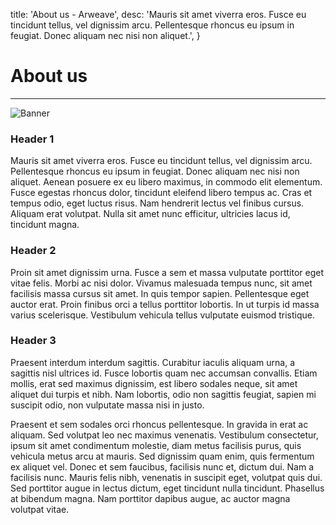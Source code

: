 
  title: 'About us - Arweave',
  desc: 'Mauris sit amet viverra eros. Fusce eu tincidunt tellus, vel dignissim arcu. Pellentesque rhoncus eu ipsum in feugiat. Donec aliquam nec nisi non aliquet.',
}

# About us
***

![Banner](https://via.placeholder.com/900x250.png#fullwidth)

### Header 1

Mauris sit amet viverra eros. Fusce eu tincidunt tellus, vel dignissim arcu. Pellentesque rhoncus eu ipsum in feugiat. Donec aliquam nec nisi non aliquet. Aenean posuere ex eu libero maximus, in commodo elit elementum. Fusce egestas rhoncus dolor, tincidunt eleifend libero tempus ac. Cras et tempus odio, eget luctus risus. Nam hendrerit lectus vel finibus cursus. Aliquam erat volutpat. Nulla sit amet nunc efficitur, ultricies lacus id, tincidunt magna.

### Header 2

Proin sit amet dignissim urna. Fusce a sem et massa vulputate porttitor eget vitae felis. Morbi ac nisi dolor. Vivamus malesuada tempus nunc, sit amet facilisis massa cursus sit amet. In quis tempor sapien. Pellentesque eget auctor erat. Proin finibus orci a tellus porttitor lobortis. In ut turpis id massa varius scelerisque. Vestibulum vehicula tellus vulputate euismod tristique.

### Header 3

Praesent interdum interdum sagittis. Curabitur iaculis aliquam urna, a sagittis nisl ultrices id. Fusce lobortis quam nec accumsan convallis. Etiam mollis, erat sed maximus dignissim, est libero sodales neque, sit amet aliquet dui turpis et nibh. Nam lobortis, odio non sagittis feugiat, sapien mi suscipit odio, non vulputate massa nisi in justo. 

Praesent et sem sodales orci rhoncus pellentesque. In gravida in erat ac aliquam. Sed volutpat leo nec maximus venenatis. Vestibulum consectetur, ipsum sit amet condimentum molestie, diam metus facilisis purus, quis vehicula metus arcu at mauris. Sed dignissim quam enim, quis fermentum ex aliquet vel. Donec et sem faucibus, facilisis nunc et, dictum dui. Nam a facilisis nunc. Mauris felis nibh, venenatis in suscipit eget, volutpat quis dui. Sed porttitor augue in lectus dictum, eget tincidunt nulla tincidunt. Phasellus at bibendum magna. Nam porttitor dapibus augue, ac auctor magna volutpat vitae.